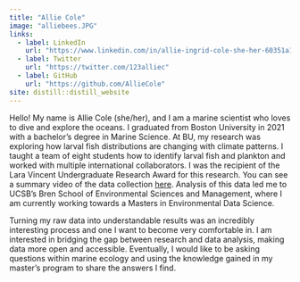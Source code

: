 ```yaml
---
title: "Allie Cole"
image: "alliebees.JPG"
links:
  - label: LinkedIn
    url: "https://www.linkedin.com/in/allie-ingrid-cole-she-her-60351a1ba/"
  - label: Twitter
    url: "https://twitter.com/123alliec"
  - label: GitHub
    url: "https://github.com/AllieCole"
site: distill::distill_website
---
```

 
  Hello! My name is Allie Cole (she/her), and I am a marine scientist who loves to dive and explore the oceans. I graduated from Boston University in 2021 with a bachelor’s degree in Marine Science. At BU, my research was exploring how larval fish distributions are changing with climate patterns. I taught a team of eight students how to identify larval fish and plankton and worked with multiple international collaborators. I was the recipient of the Lara Vincent Undergraduate Research Award for this research. You can see a summary video of the data collection [here](https://www.bu.edu/articles/2019/phoenix-islands-fieldwork-vlog/). Analysis of this data led me to UCSB’s Bren School of Environmental Sciences and Management, where I am currently working towards a Masters in Environmental Data Science. 
  
  Turning my raw data into understandable results was an incredibly interesting process and one I want to become very comfortable in. I am interested in bridging the gap between research and data analysis, making data more open and accessible. Eventually, I would like to be asking questions within marine ecology and using the knowledge gained in my master’s program to share the answers I find.       
